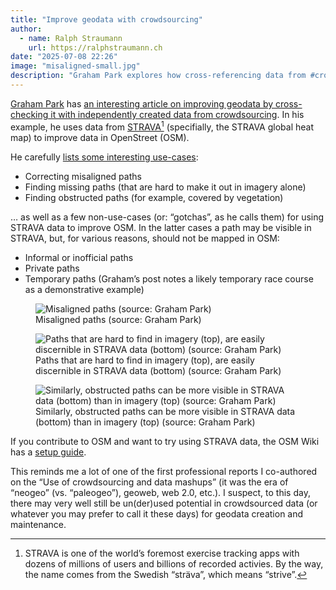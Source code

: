 ```yaml
---
title: "Improve geodata with crowdsourcing"
author:
  - name: Ralph Straumann
    url: https://ralphstraumann.ch
date: "2025-07-08 22:26"
image: "misaligned-small.jpg"
description: "Graham Park explores how cross-referencing data from #crowdsourcing, like the #STRAVA global heat map, can significantly enhance #OpenStreetMap. He also cautions against mapping informal, private, or temporary features, highlighting both the benefits and limitations of integrating independent data sources for #geodata improvement."
---
```


[Graham Park](https://www.prograham.net/) has [an interesting article on improving geodata by cross-checking it with independently created data from crowdsourcing](https://www.prograham.net/posts/osm-strava). In his example, he uses data from [STRAVA](https://strava.com)[^Strava] (specifially, the STRAVA global heat map) to improve data in OpenStreet (OSM). 

He carefully [lists some interesting use-cases](https://www.prograham.net/posts/osm-strava):

- Correcting misaligned paths
- Finding missing paths (that are hard to make it out in imagery alone)
- Finding obstructed paths (for example, covered by vegetation)

... as well as a few non-use-cases (or: "gotchas", as he calls them) for using STRAVA data to improve OSM. In the latter cases a path may be visible in STRAVA, but, for various reasons, should not be mapped in OSM:

- Informal or inofficial paths 
- Private paths
- Temporary paths (Graham's post notes a likely temporary race course as a demonstrative example)

![Misaligned paths (source: Graham Park)](misaligned.jpg "Misaligned paths (source: Graham Park)")

![Paths that are hard to find in imagery (top), are easily discernible in STRAVA data (bottom) (source: Graham Park)](hard-to-find.jpg "Paths that are hard to find in imagery (top), are easily discernible in STRAVA data (bottom) (source: Graham Park)")

![Similarly, obstructed paths can be more visible in STRAVA data (bottom) than in imagery (top) (source: Graham Park)](obstructed.jpg "Similarly, obstructed paths can be more visible in STRAVA data (bottom) than in imagery (top) (source: Graham Park)")

If you contribute to OSM and want to try using STRAVA data, the OSM Wiki has a [setup guide](https://wiki.openstreetmap.org/wiki/Strava#Browser_Extension). 

This reminds me a lot of one of the first professional reports I co-authored on the "Use of crowdsourcing and data mashups" (it was the era of "neogeo" (vs. "paleogeo"), geoweb, web 2.0, etc.). I suspect, to this day, there may very well still be un(der)used potential in crowdsourced data (or whatever you may prefer to call it these days) for geodata creation and maintenance.

[^Strava]: STRAVA is one of the world's foremost exercise tracking apps with dozens of millions of users and billions of recorded activies. By the way, the name comes from the Swedish "sträva", which means "strive".